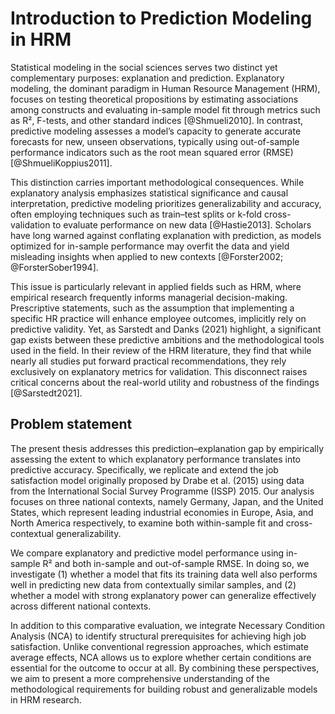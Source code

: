 # Introduction to Prediction Modeling in HRM 

Statistical modeling in the social sciences serves two distinct yet complementary purposes: explanation and prediction. Explanatory modeling, the dominant paradigm in Human Resource Management (HRM), focuses on testing theoretical propositions by estimating associations among constructs and evaluating in-sample model fit through metrics such as R², F-tests, and other standard indices [@Shmueli2010]. In contrast, predictive modeling assesses a model’s capacity to generate accurate forecasts for new, unseen observations, typically using out-of-sample performance indicators such as the root mean squared error (RMSE)[@ShmueliKoppius2011]. 

This distinction carries important methodological consequences. While explanatory analysis emphasizes statistical significance and causal interpretation, predictive modeling prioritizes generalizability and accuracy, often employing techniques such as train–test splits or k-fold cross-validation to evaluate performance on new data [@Hastie2013]. Scholars have long warned against conflating explanation with prediction, as models optimized for in-sample performance may overfit the data and yield misleading insights when applied to new contexts [@Forster2002; @ForsterSober1994]. 

This issue is particularly relevant in applied fields such as HRM, where empirical research frequently informs managerial decision-making. Prescriptive statements, such as the assumption that implementing a specific HR practice will enhance employee outcomes, implicitly rely on predictive validity. Yet, as Sarstedt and Danks (2021) highlight, a significant gap exists between these predictive ambitions and the methodological tools used in the field. In their review of the HRM literature, they find that while nearly all studies put forward practical recommendations, they rely exclusively on explanatory metrics for validation. This disconnect raises critical concerns about the real-world utility and robustness of the findings [@Sarstedt2021]. 

## Problem statement  

The present thesis addresses this prediction–explanation gap by empirically assessing the extent to which explanatory performance translates into predictive accuracy. Specifically, we replicate and extend the job satisfaction model originally proposed by Drabe et al. (2015) using data from the International Social Survey Programme (ISSP) 2015. Our analysis focuses on three national contexts, namely Germany, Japan, and the United States, which represent leading industrial economies in Europe, Asia, and North America respectively, to examine both within-sample fit and cross-contextual generalizability. 
 
We compare explanatory and predictive model performance using in-sample R² and both in-sample and out-of-sample RMSE. In doing so, we investigate (1) whether   a model that fits its training data well also performs well in predicting new data from contextually similar samples, and (2) whether a model with strong explanatory power can generalize effectively across different national contexts. 

In addition to this comparative evaluation, we integrate Necessary Condition Analysis (NCA) to identify structural prerequisites for achieving high job satisfaction. Unlike conventional regression approaches, which estimate average effects, NCA allows us to explore whether certain conditions are essential for the outcome to occur at all. By combining these perspectives, we aim to present a more comprehensive understanding of the methodological requirements for building robust and generalizable models in HRM research. 